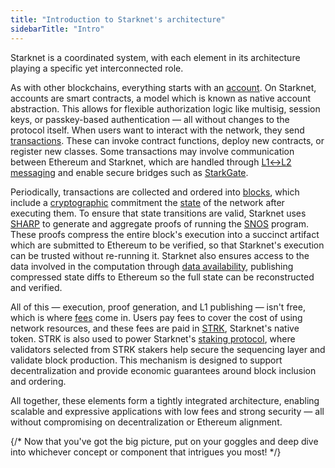 ```yaml
---
title: "Introduction to Starknet's architecture"
sidebarTitle: "Intro"
---
```


Starknet is a coordinated system, with each element in its architecture playing a specific yet interconnected role.

As with other blockchains, everything starts with an [account](/architecture/accounts/). On Starknet, accounts are smart contracts, a model which is known as native account abstraction. This allows for flexible authorization logic like multisig, session keys, or passkey-based authentication — all without changes to the protocol itself. When users want to interact with the network, they send [transactions](/architecture/transactions/). These can invoke contract functions, deploy new contracts, or register new classes. Some transactions may involve communication between Ethereum and Starknet, which are handled through [L1↔L2 messaging](/architecture/messaging/) and enable secure bridges such as [StarkGate](/architecture/starkgate/).

Periodically, transactions are collected and ordered into [blocks](/architecture/blocks/), which include a [cryptographic](/architecture/cryptography/) commitment the [state](/architecture/state/) of the network after executing them. To ensure that state transitions are valid, Starknet uses [SHARP](/architecture/sharp/) to generate and aggregate proofs of running the [SNOS](/architecture/snos/) program. These proofs compress the entire block's execution into a succinct artifact which are submitted to Ethereum to be verified, so that Starknet's execution can be trusted without re-running it. Starknet also ensures access to the data involved in the computation through [data availability](/architecture/data-availability/), publishing compressed state diffs to Ethereum so the full state can be reconstructed and verified.

All of this — execution, proof generation, and L1 publishing — isn't free, which is where [fees](/architecture/fees/) come in. Users pay fees to cover the cost of using network resources, and these fees are paid in [STRK](/architecture/strk/), Starknet's native token. STRK is also used to power Starknet's [staking protocol](/architecture/staking/), where validators selected from STRK stakers help secure the sequencing layer and validate block production. This mechanism is designed to support decentralization and provide economic guarantees around block inclusion and ordering.

All together, these elements form a tightly integrated architecture, enabling scalable and expressive applications with low fees and strong security — all without compromising on decentralization or Ethereum alignment.

{/* Now that you've got the big picture, put on your goggles and deep dive into whichever concept or component that intrigues you most! */}